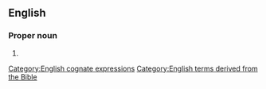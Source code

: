 ==English==

===Proper noun===
{{en-proper noun|head=[[king|King]] [[of]] [[king|King]]s}}

# {{alt case|en|king of kings}}

[[Category:English cognate expressions]]
[[Category:English terms derived from the Bible]]